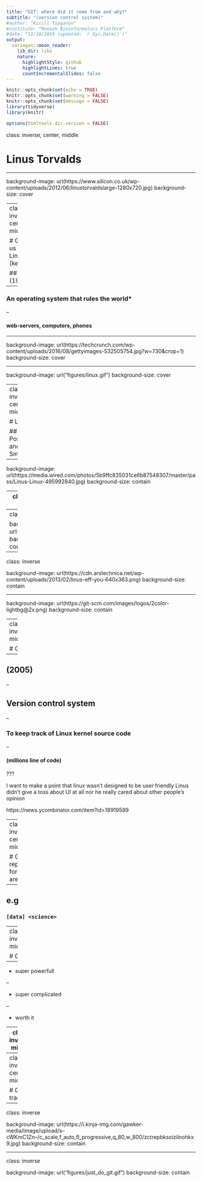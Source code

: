 ```yaml
---
title: "GIT: where did it come from and why?"
subtitle: "(version control system)"
#author: "Kirill Tsyganov"
#institute: "Monash Bioinformatics Platform"
#date: "11/10/2019 (updated: `r Sys.Date()`)"
output:
  xaringan::moon_reader:
    lib_dir: libs
    nature:
      highlightStyle: github
      highlightLines: true
      countIncrementalSlides: false
---
```


```r
knitr::opts_chunk$set(echo = TRUE)
knitr::opts_chunk$set(warning = FALSE)
knitr::opts_chunk$set(message = FALSE)
library(tidyverse)
library(knitr)
```

```r
options(htmltools.dir.version = FALSE)
```

class: inverse, center, middle

# Linus Torvalds

---

background-image: url(https://www.silicon.co.uk/wp-content/uploads/2012/06/linustorvaldslarge-1280x720.jpg)
background-size: cover

---
class: inverse, center, middle

# Gave us Linux (kernel)

##  (1991)

--

### An operating system that rules the world*

--

#### web-servers, computers, phones

---

background-image: url(https://techcrunch.com/wp-content/uploads/2016/08/gettyimages-532505754.jpg?w=730&crop=1)
background-size: cover

---

background-image: url("figures/linux.gif")
background-size: cover

---
class: inverse, center, middle

# Linus

## Positive and Smart

---

background-image: url(https://media.wired.com/photos/5b9ffc835031ce6b87548307/master/pass/Linus-Linux-495992840.jpg)
background-size: contain

---
class: inverse, center, middle

# Definately smart

---
class: inverse

background-image: url("figures/git_fuck.gif")
background-size: contain

---
class: inverse

background-image: url(https://cdn.arstechnica.net/wp-content/uploads/2013/02/linus-eff-you-640x363.png)
background-size: contain

---

background-image: url(https://git-scm.com/images/logos/2color-lightbg@2x.png)
background-size: contain

---
class: inverse, middle

# Git

--

## (2005)

--

## Version control system

--

### To keep track of Linux kernel source code

--

#### (millions line of code)

???

I want to make a point that linux wasn't designed to be user friendly
Linus didn't give a toss about UI at all nor he really cared about other
people's opinion

https://news.ycombinator.com/item?id=18919599

---
class: inverse, center, middle

# Git repurposed for other areas

--

## e.g

### `[data] <science>`

---
class: inverse, middle

# Git is:

--

* super powerfull

--

* super complicated

--

* worth it

---
class: inverse, middle

# There are alternatives to git

i.e other version control systems/tools

## but thus far ..

---
class: inverse, center, middle

# Git tracking

---
class: inverse

background-image: url(https://i.kinja-img.com/gawker-media/image/upload/s--cWKmC1Zn--/c_scale,f_auto,fl_progressive,q_80,w_800/zctrepbksoizilnohkx9.jpg)
background-size: contain

---
class: inverse

background-image: url("figures/just_do_git.gif")
background-size: contain

